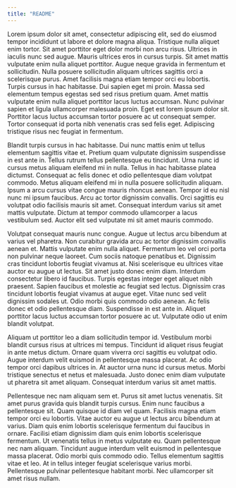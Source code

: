 ```yaml
---
title: "README"
---
```


Lorem ipsum dolor sit amet, consectetur adipiscing elit, sed do eiusmod tempor incididunt ut labore et dolore magna aliqua. Tristique nulla aliquet enim tortor. Sit amet porttitor eget dolor morbi non arcu risus. Ultrices in iaculis nunc sed augue. Mauris ultrices eros in cursus turpis. Sit amet mattis vulputate enim nulla aliquet porttitor. Augue neque gravida in fermentum et sollicitudin. Nulla posuere sollicitudin aliquam ultrices sagittis orci a scelerisque purus. Amet facilisis magna etiam tempor orci eu lobortis. Turpis cursus in hac habitasse. Dui sapien eget mi proin. Massa sed elementum tempus egestas sed sed risus pretium quam. Amet mattis vulputate enim nulla aliquet porttitor lacus luctus accumsan. Nunc pulvinar sapien et ligula ullamcorper malesuada proin. Eget est lorem ipsum dolor sit. Porttitor lacus luctus accumsan tortor posuere ac ut consequat semper. Tortor consequat id porta nibh venenatis cras sed felis eget. Adipiscing tristique risus nec feugiat in fermentum.

Blandit turpis cursus in hac habitasse. Dui nunc mattis enim ut tellus elementum sagittis vitae et. Pretium quam vulputate dignissim suspendisse in est ante in. Tellus rutrum tellus pellentesque eu tincidunt. Urna nunc id cursus metus aliquam eleifend mi in nulla. Tellus in hac habitasse platea dictumst. Consequat ac felis donec et odio pellentesque diam volutpat commodo. Metus aliquam eleifend mi in nulla posuere sollicitudin aliquam. Ipsum a arcu cursus vitae congue mauris rhoncus aenean. Tempor id eu nisl nunc mi ipsum faucibus. Arcu ac tortor dignissim convallis. Orci sagittis eu volutpat odio facilisis mauris sit amet. Consequat interdum varius sit amet mattis vulputate. Dictum at tempor commodo ullamcorper a lacus vestibulum sed. Auctor elit sed vulputate mi sit amet mauris commodo.

Volutpat consequat mauris nunc congue. Augue ut lectus arcu bibendum at varius vel pharetra. Non curabitur gravida arcu ac tortor dignissim convallis aenean et. Mattis vulputate enim nulla aliquet. Fermentum leo vel orci porta non pulvinar neque laoreet. Cum sociis natoque penatibus et. Dignissim cras tincidunt lobortis feugiat vivamus at. Nisi scelerisque eu ultrices vitae auctor eu augue ut lectus. Sit amet justo donec enim diam. Interdum consectetur libero id faucibus. Turpis egestas integer eget aliquet nibh praesent. Sapien faucibus et molestie ac feugiat sed lectus. Dignissim cras tincidunt lobortis feugiat vivamus at augue eget. Vitae nunc sed velit dignissim sodales ut. Odio morbi quis commodo odio aenean. Ac felis donec et odio pellentesque diam. Suspendisse in est ante in. Aliquet porttitor lacus luctus accumsan tortor posuere ac ut. Vulputate odio ut enim blandit volutpat.

Aliquam ut porttitor leo a diam sollicitudin tempor id. Vestibulum morbi blandit cursus risus at ultrices mi tempus. Tincidunt id aliquet risus feugiat in ante metus dictum. Ornare quam viverra orci sagittis eu volutpat odio. Augue interdum velit euismod in pellentesque massa placerat. Ac odio tempor orci dapibus ultrices in. At auctor urna nunc id cursus metus. Morbi tristique senectus et netus et malesuada. Justo donec enim diam vulputate ut pharetra sit amet aliquam. Consequat interdum varius sit amet mattis.

Pellentesque nec nam aliquam sem et. Purus sit amet luctus venenatis. Sit amet purus gravida quis blandit turpis cursus. Enim nunc faucibus a pellentesque sit. Quam quisque id diam vel quam. Facilisis magna etiam tempor orci eu lobortis. Vitae auctor eu augue ut lectus arcu bibendum at varius. Diam quis enim lobortis scelerisque fermentum dui faucibus in ornare. Facilisi etiam dignissim diam quis enim lobortis scelerisque fermentum. Ut venenatis tellus in metus vulputate eu. Quam pellentesque nec nam aliquam. Tincidunt augue interdum velit euismod in pellentesque massa placerat. Odio morbi quis commodo odio. Tellus elementum sagittis vitae et leo. At in tellus integer feugiat scelerisque varius morbi. Pellentesque pulvinar pellentesque habitant morbi. Nec ullamcorper sit amet risus nullam.